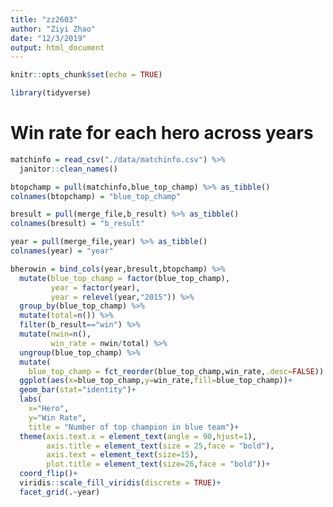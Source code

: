 ```yaml
---
title: "zz2603"
author: "Ziyi Zhao"
date: "12/3/2019"
output: html_document
---
```


```r
knitr::opts_chunk$set(echo = TRUE)

library(tidyverse)

```

# Win rate for each hero across years

```r
matchinfo = read_csv("./data/matchinfo.csv") %>% 
  janitor::clean_names()

btopchamp = pull(matchinfo,blue_top_champ) %>% as_tibble()
colnames(btopchamp) = "blue_top_champ"  

bresult = pull(merge_file,b_result) %>% as_tibble()
colnames(bresult) = "b_result"

year = pull(merge_file,year) %>% as_tibble()
colnames(year) = "year"

bherowin = bind_cols(year,bresult,btopchamp) %>%
  mutate(blue_top_champ = factor(blue_top_champ),
         year = factor(year),
         year = relevel(year,"2015")) %>% 
  group_by(blue_top_champ) %>% 
  mutate(total=n()) %>% 
  filter(b_result=="win") %>% 
  mutate(nwin=n(),
         win_rate = nwin/total) %>% 
  ungroup(blue_top_champ) %>% 
  mutate(
    blue_top_champ = fct_reorder(blue_top_champ,win_rate,.desc=FALSE)) %>% 
  ggplot(aes(x=blue_top_champ,y=win_rate,fill=blue_top_champ))+
  geom_bar(stat="identity")+
  labs(
    x="Hero",
    y="Win Rate",
    title = "Number of top champion in blue team")+
  theme(axis.text.x = element_text(angle = 90,hjust=1),
        axis.title = element_text(size = 25,face = "bold"),
        axis.text = element_text(size=15),
        plot.title = element_text(size=26,face = "bold"))+
  coord_flip()+
  viridis::scale_fill_viridis(discrete = TRUE)+
  facet_grid(.~year)



```



```r

```


